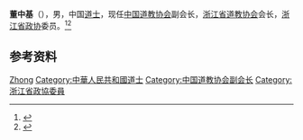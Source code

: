 '''董中基'''（{{bd|？|}}），男，中国[[道士|道士]]，现任[[中国道教协会|中国道教协会]]副会长，[[浙江省道教协会|浙江省道教协会]]会长，[[浙江省政协|浙江省政协]]委员。<ref>{{Cite web|title=中国道教协会副会长、浙江省道教协会会长董中基道长|url=http://www.zjwztrdg.com/show/7/322.html|accessdate=2020-11-30|work=天然道观}}</ref><ref>{{Cite web|title=董中基 中国道教协会副会长|url=https://www.djol.org/special/dongzhongji.html|accessdate=2020-11-30|work=道教在线}}</ref>

== 参考资料 ==
{{reflist}}

{{中国人物小作品}}
{{Navboxes 
| title  = 董中基在[[中国道教协会|中国道教协会]]的职务
| list1  =
{{中国道教协会第九届理事会}}
{{中国道教协会第十届理事会}}
}}

{{Authority control}}
{{DEFAULTSORT:Dong董}}
[[Category:董姓|Zhong]]
[[Category:中華人民共和國道士|Category:中華人民共和國道士]]
[[Category:中国道教协会副会长|Category:中国道教协会副会长]]
[[Category:浙江省政協委員|Category:浙江省政協委員]]